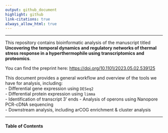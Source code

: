 ```yaml
---
output: github_document
highlight: github
link-citations: true
always_allow_html: true
---
```


***
This repository contains bioinformatic analysis of the manuscript titled **Uncovering the temporal dynamics and regulatory networks of thermal stress response in a hyperthermophile using transcriptomics and proteomics**. 

\n
You can find the preprint here: [https://doi.org/10.1101/2023.05.02.539125](https://doi.org/10.1101/2023.05.02.539125)

This document provides a general workflow and overview of the tools we have for analysis, including:   
- Differential gene expression using `DESeq2`   
- Differential protein expression using `limma`   
- Identification of transcript 3' ends 
- Analysis of operons using Nanopore PCR-cDNA sequencing    
- Downstream analysis, including arCOG enrichment & cluster analysis   


***

#### Table of Contents   
